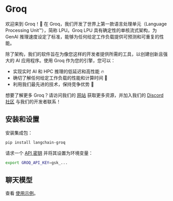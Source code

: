 # Groq

欢迎来到 Groq！🚀 在 Groq，我们开发了世界上第一款语言处理单元（Language Processing Unit™），简称 LPU。Groq LPU 具有确定性的单核流式架构，为 GenAI 推理速度设定了标准，能够为任何给定工作负载提供可预测和可重复的性能。

除了架构，我们的软件旨在为像您这样的开发者提供所需的工具，以创建创新且强大的 AI 应用程序。使用 Groq 作为您的引擎，您可以：

* 实现实时 AI 和 HPC 推理的低延迟和高性能 🔥
* 确切了解任何给定工作负载的性能和计算时间 🔮
* 利用我们最先进的技术，保持竞争优势 💪

想要了解更多 Groq？请访问我们的 [网站](https://groq.com) 获取更多资源，并加入我们的 [Discord 社区](https://discord.gg/JvNsBDKeCG) 与我们的开发者联系！

## 安装和设置
安装集成包：

```bash
pip install langchain-groq
```

请求一个 [API 密钥](https://wow.groq.com) 并将其设置为环境变量：

```bash
export GROQ_API_KEY=gsk_...
```

## 聊天模型
查看 [使用示例](/docs/integrations/chat/groq)。
